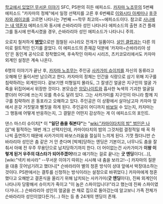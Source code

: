 [[학교에서 있었던 무서운 이야기]] SFC, PS판의 히든 에피소드. [[카자마 노조무]]의 5번째 에피소드 "카자마의 정체"에서 일정 선택지를 고른 후 6번째로 [[이와시타 아케미]]나 [[후쿠자와 레이코]]를 고르면 나타나는 7번째 ~~학무 최고의~~에피소드이다. 참고로 [[사나에는 내 약혼자]] 에피소드와 동시에 슨바라리아 성인 나타나다 에피소드의 출현 조건 플래그를 동시에 만족시켰을 경우, 슨바라리아 성인 에피소드가 나타나니 주의.

오로지 철저하게 '''[[병맛]]'''으로만 점철된 시나리오 전개가 일품이다. [[살인 클럽]]과는 다른 의미로 컬트적인 인기를 끌었다. 이 에피소드의 존재감 덕분에 '카자마=슨바라리아 성인'은 동인계 공식으로 정착했으며, 후속작인 아파시 시리즈, 츠키코모리에서도 카자마 외계인 설정은 계속 나온다. 

6명의 이야기가 끝난 후, [[카자마 노조무]]는 주인공 [[사카가미 슈이치]]를 자신의 동류라고 오해해 단 둘이서만 남으려고 한다. 카자마의 정체는 인간을 식량으로 삼기 위해 지구를 침략하려는 외계인이다. 겉보기엔 미형일지 몰라도, 그 잘생긴 얼굴은 지구인의 얼굴 가죽을 뒤집어써서 위장한 것이다. 본모습은 [[암모나이트]]와 흡사한 녹색의 기괴한 얼굴일 뿐더러 어디에 쓰는지 모를 촉수도 달려 있다. 그는 사카가미를 지구인이 아니라 함께 지구를 침략하러 온 동포라고 오해하고 있다. 주인공은 이 상황에서 살아남고자 카자마 앞에서 온갖 거짓말과 뻘짓을 하게 된다. 주인공이 어디까지 [[바보]]일 수 있는지, 카자마는 그 행동에 어떻게 반응하는지, 그 결말은 어떤지 감상하는 게 이 에피소드의 포인트. 

댄스 마스터 슈이치[* 이 '''"일단 춤을 춰본다"'''는 "[[wiki:"카마이타치의 밤" 범인은 나야]]"에 필적하는 18번 개그 선택지인데, 카마이타치의 밤의 그것처럼 결정적일 때 꼭 하나씩 출연하기 때문에 사카가미의 바보스러움을 절실히 느끼게 된다. 기껏 췄더니만 슨바라리아 성인은 춤 같은 거 안 춘다며 [박제]당하는 엔딩은 기본이고, 너무나도 춤을 잘 춰서 아예 전 우주 무용단으로 납치당하기까지 한다. 더 어이없는건 사카가미가 '''이왕 이렇게 된거 우주의 대스타가 되어주겠어!'''라고 얘기하는 걸로 끝나는 '''굿 엔딩'''이다(…)],[wiki:"넥키 바사라" --무서운 이야기 따위는 시시해 내 춤을 보라고!--] 카자마의 질문을 대충 웃어넘기려고 했더니[* 슨바라리아 별의 청혼 방식이 상대 앞에서 박장대소하는 것이다. PS판에서는 결투를 신청하는 방식이라는 설정으로 바뀌었다.] 카자마에게 청혼했다고 오해받고 결혼식을 올리기 위해 납치되는 사카가미('''굿 엔딩'''이다), 진짜 외계인이 나타나자 당황해서 슈이치가 죽이고 "이 놈은 스파이입니다!"라고 했는데 진짜 스파이였다거나(…) 슨바라리아 성인의 얼굴을 쓴 채로 집으로 돌아갔는데 알고보니 가족 전체가 슨바라리아 성인이었다든가(…) 하는 등 총 24개의 엔딩이 존재. 
